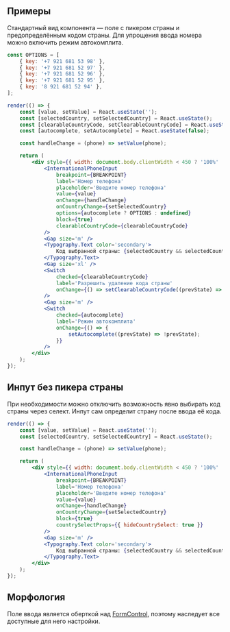 ## Примеры

Стандартный вид компонента — поле с пикером страны и предопределённым кодом страны.
Для упрощения ввода номера можно включить режим автокомплита.

```jsx live mobileHeight={640}
const OPTIONS = [
    { key: '+7 921 681 53 98' },
    { key: '+7 921 681 52 97' },
    { key: '+7 921 681 52 96' },
    { key: '+7 921 681 52 95' },
    { key: '8 921 681 52 94' },
];

render(() => {
    const [value, setValue] = React.useState('');
    const [selectedCountry, setSelectedCountry] = React.useState();
    const [clearableCountryCode, setClearableCountryCode] = React.useState(false);
    const [autocomplete, setAutocomplete] = React.useState(false);

    const handleChange = (phone) => setValue(phone);

    return (
        <div style={{ width: document.body.clientWidth < 450 ? '100%' : 320 }}>
            <InternationalPhoneInput
                breakpoint={BREAKPOINT}
                label='Номер телефона'
                placeholder='Введите номер телефона'
                value={value}
                onChange={handleChange}
                onCountryChange={setSelectedCountry}
                options={autocomplete ? OPTIONS : undefined}
                block={true}
                clearableCountryCode={clearableCountryCode}
            />
            <Gap size='m' />
            <Typography.Text color='secondary'>
                Код выбранной страны: {selectedCountry && selectedCountry.iso2}
            </Typography.Text>
            <Gap size='xl' />
            <Switch
                checked={clearableCountryCode}
                label='Разрешить удаление кода страны'
                onChange={() => setClearableCountryCode((prevState) => !prevState)}
            />
            <Gap size='m' />
            <Switch
                checked={autocomplete}
                label='Режим автокомплита'
                onChange={() => {
                    setAutocomplete((prevState) => !prevState);
                }}
            />
        </div>
    );
});
```

## Инпут без пикера страны

При необходимости можно отключить возможность явно выбирать код страны через селект. Инпут сам определит страну после ввода её кода.

```jsx live mobileHeight={640}
render(() => {
    const [value, setValue] = React.useState('');
    const [selectedCountry, setSelectedCountry] = React.useState();

    const handleChange = (phone) => setValue(phone);

    return (
        <div style={{ width: document.body.clientWidth < 450 ? '100%' : 320 }}>
            <InternationalPhoneInput
                breakpoint={BREAKPOINT}
                label='Номер телефона'
                placeholder='Введите номер телефона'
                value={value}
                onChange={handleChange}
                onCountryChange={setSelectedCountry}
                block={true}
                countrySelectProps={{ hideCountrySelect: true }}
            />
            <Gap size='m' />
            <Typography.Text color='secondary'>
                Код выбранной страны: {selectedCountry && selectedCountry.iso2}
            </Typography.Text>
        </div>
    );
});
```

## Морфология

Поле ввода является оберткой над [FormControl](?path=/docs/formcontrol--docs),
поэтому наследует все доступные для него настройки.
